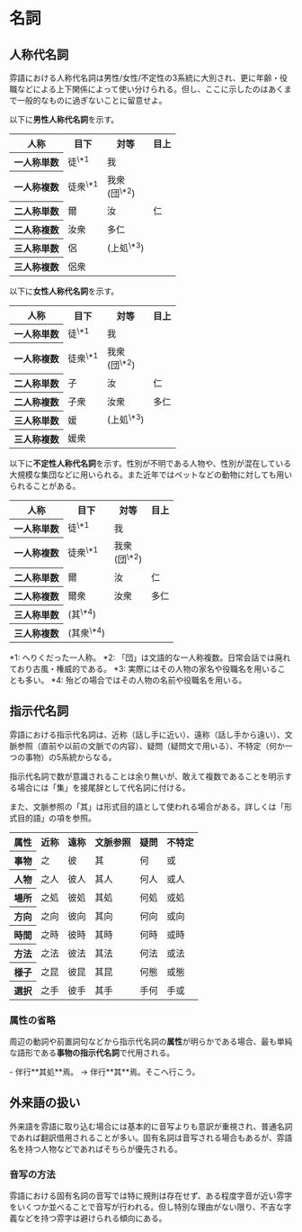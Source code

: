 
# 名詞

## 人称代名詞

雰語における人称代名詞は男性/女性/不定性の3系統に大別され、更に年齢・役職などによる上下関係によって使い分けられる。但し、ここに示したのはあくまで一般的なものに過ぎないことに留意せよ。

以下に**男性人称代名詞**を示す。

<div className="tableBox"><table style={{textAlign: "center", width: "500px"}}><tbody>
    <tr>
        <th style={{width: "min-content"}}>人称</th>
        <th>目下</th>
        <th>対等</th>
        <th>目上</th>
    </tr>
    <tr>
        <th>一人称単数</th>
        <td><PPron text="徒">徒</PPron><sup>\*1</sup></td>
        <td colSpan={2}><PPron text="我">我</PPron></td>
    </tr>
    <tr>
        <th>一人称複数</th>
        <td><PPron text="徒衆">徒衆</PPron><sup>\*1</sup></td>
        <td colSpan={2}><PPron text="我衆">我衆</PPron><br/>(<PPron text="団">団</PPron><sup>\*2</sup>)</td>
    </tr>
    <tr>
        <th>二人称単数</th>
        <td><PPron text="爾">爾</PPron></td>
        <td><PPron text="汝">汝</PPron></td>
        <td><PPron text="仁">仁</PPron></td>
    </tr>
    <tr>
        <th>二人称複数</th>
        <td colSpan={2}><PPron text="汝衆">汝衆</PPron></td>
        <td><PPron text="多仁">多仁</PPron></td>
    </tr>
    <tr>
        <th>三人称単数</th>
        <td><PPron text="侶">侶</PPron></td>
        <td colSpan={2}>(<PPron text="上処">上処</PPron><sup>\*3</sup>)</td>
    </tr>
    <tr>
        <th>三人称複数</th>
        <td colSpan={3}><PPron text="侶衆">侶衆</PPron></td>
    </tr>
</tbody></table></div>

以下に**女性人称代名詞**を示す。

<div className="tableBox"><table style={{textAlign: "center", width: "500px"}}><tbody>
    <tr>
        <th style={{width: "min-content"}}>人称</th>
        <th>目下</th>
        <th>対等</th>
        <th>目上</th>
    </tr>
    <tr>
        <th>一人称単数</th>
        <td><PPron text="徒">徒</PPron><sup>\*1</sup></td>
        <td colSpan={2}><PPron text="我">我</PPron></td>
    </tr>
    <tr>
        <th>一人称複数</th>
        <td><PPron text="徒衆">徒衆</PPron><sup>\*1</sup></td>
        <td colSpan={2}><PPron text="我衆">我衆</PPron><br/>(<PPron text="団">団</PPron><sup>\*2</sup>)</td>
    </tr>
    <tr>
        <th>二人称単数</th>
        <td><PPron text="子">子</PPron></td>
        <td><PPron text="汝">汝</PPron></td>
        <td><PPron text="仁">仁</PPron></td>
    </tr>
    <tr>
        <th>二人称複数</th>
        <td><PPron text="子衆">子衆</PPron></td>
        <td><PPron text="汝衆">汝衆</PPron></td>
        <td><PPron text="多仁">多仁</PPron></td>
    </tr>
    <tr>
        <th>三人称単数</th>
        <td><PPron text="媛">媛</PPron></td>
        <td colSpan={2}>(<PPron text="上処">上処</PPron><sup>\*3</sup>)</td>
    </tr>
    <tr>
        <th>三人称複数</th>
        <td colSpan={3}><PPron text="媛衆">媛衆</PPron></td>
    </tr>
</tbody></table></div>

以下に**不定性人称代名詞**を示す。性別が不明である人物や、性別が混在している大規模な集団などに用いられる。また近年ではペットなどの動物に対しても用いられることがある。

<div className="tableBox"><table style={{textAlign: "center", width: "500px"}}><tbody>
    <tr>
        <th style={{width: "min-content"}}>人称</th>
        <th>目下</th>
        <th>対等</th>
        <th>目上</th>
    </tr>
    <tr>
        <th>一人称単数</th>
        <td><PPron text="徒">徒</PPron><sup>\*1</sup></td>
        <td colSpan={2}><PPron text="我">我</PPron></td>
    </tr>
    <tr>
        <th>一人称複数</th>
        <td><PPron text="徒衆">徒衆</PPron><sup>\*1</sup></td>
        <td colSpan={2}><PPron text="我衆">我衆</PPron><br/>(<PPron text="団">団</PPron><sup>\*2</sup>)</td>
    </tr>
    <tr>
        <th>二人称単数</th>
        <td><PPron text="爾">爾</PPron></td>
        <td><PPron text="汝">汝</PPron></td>
        <td><PPron text="仁">仁</PPron></td>
    </tr>
    <tr>
        <th>二人称複数</th>
        <td><PPron text="爾衆">爾衆</PPron></td>
        <td><PPron text="汝衆">汝衆</PPron></td>
        <td><PPron text="多仁">多仁</PPron></td>
    </tr>
    <tr>
        <th>三人称単数</th>
        <td colSpan={3}>(<PPron text="其">其</PPron><sup>\*4</sup>)</td>
    </tr>
    <tr>
        <th>三人称複数</th>
        <td colSpan={3}>(<PPron text="其衆">其衆</PPron><sup>\*4</sup>)</td>
    </tr>
</tbody></table></div>

\*1: へりくだった一人称。
\*2: 「<PText>団</PText>」は文語的な一人称複数。日常会話では廃れており古風・権威的である。
\*3: 実際にはその人物の家名や役職名を用いることも多い。
\*4: 殆どの場合ではその人物の名前や役職名を用いる。

## 指示代名詞

雰語における指示代名詞は、近称（話し手に近い）、遠称（話し手から遠い）、文脈参照（直前や以前の文脈での内容）、疑問（疑問文で用いる）、不特定（何か一つの事物）の5系統からなる。

指示代名詞で数が意識されることは余り無いが、敢えて複数であることを明示する場合には「<PPron text="集">集</PPron>」を接尾辞として代名詞に付ける。

また、文脈参照の「<PText>其</PText>」は形式目的語として使われる場合がある。詳しくは「形式目的語」の項を参照。

<div className="tableBox"><table style={{textAlign: "center", width: "700px"}}><tbody>
<tr>
<th style={{width: "min-content"}}>属性</th><th>近称</th><th>遠称</th><th>文脈参照</th><th>疑問</th><th>不特定</th>
</tr>
<tr>
<th>事物</th><td><PPron text="之">之</PPron></td><td><PPron text="彼">彼</PPron></td><td><PPron text="其">其</PPron></td><td><PPron text="何">何</PPron></td><td><PPron text="或">或</PPron></td>
</tr>
<tr>
<th>人物</th><td><PPron text="之人">之人</PPron></td><td><PPron text="彼人">彼人</PPron></td><td><PPron text="其人">其人</PPron></td><td><PPron text="何人">何人</PPron></td><td><PPron text="或人">或人</PPron></td>
</tr>
<tr>
<th>場所</th><td><PPron text="之処">之処</PPron></td><td><PPron text="彼処">彼処</PPron></td><td><PPron text="其処">其処</PPron></td><td><PPron text="何処">何処</PPron></td><td><PPron text="或処">或処</PPron></td>
</tr>
<tr>
<th>方向</th><td><PPron text="之向">之向</PPron></td><td><PPron text="彼向">彼向</PPron></td><td><PPron text="其向">其向</PPron></td><td><PPron text="何向">何向</PPron></td><td><PPron text="或向">或向</PPron></td>
</tr>
<tr>
<th>時間</th><td><PPron text="之時">之時</PPron></td><td><PPron text="彼時">彼時</PPron></td><td><PPron text="其時">其時</PPron></td><td><PPron text="何時">何時</PPron></td><td><PPron text="或時">或時</PPron></td>
</tr>
<tr>
<th>方法</th><td><PPron text="之法">之法</PPron></td><td><PPron text="彼法">彼法</PPron></td><td><PPron text="其法">其法</PPron></td><td><PPron text="何法">何法</PPron></td><td><PPron text="或法">或法</PPron></td>
</tr>
<tr>
<th>様子</th><td><PPron text="之態">之昆</PPron></td><td><PPron text="彼態">彼昆</PPron></td><td><PPron text="其態">其昆</PPron></td><td><PPron text="何態">何態</PPron></td><td><PPron text="或態">或態</PPron></td>
</tr>
<tr>
<th>選択</th><td><PPron text="之手">之手</PPron></td><td><PPron text="彼手">彼手</PPron></td><td><PPron text="其手">其手</PPron></td><td><PPron text="手何">手何</PPron></td><td><PPron text="手或">手或</PPron></td>
</tr>
</tbody></table></div>


### 属性の省略

周辺の動詞や前置詞句などから指示代名詞の**属性**が明らかである場合、最も単純な語形である**事物の指示代名詞**で代用される。

<PBox>
- <PText>伴行**其処**焉。</PText> → <PPron text="伴.行.其.焉.。">伴行**其**焉。</PPron><Translate>そこへ行こう。</Translate>
</PBox>

## 外来語の扱い

外来語を雰語に取り込む場合には基本的に音写よりも意訳が重視され、普通名詞であれば翻訳借用されることが多い。固有名詞は音写される場合もあるが、雰語名を持つ人物などであればそちらが優先される。

### 音写の方法

雰語における固有名詞の音写では特に規則は存在せず、ある程度字音が近い雰字をいくつか並べることで音写が行われる。但し特別な理由がない限り、不吉な字義などを持つ雰字は避けられる傾向にある。